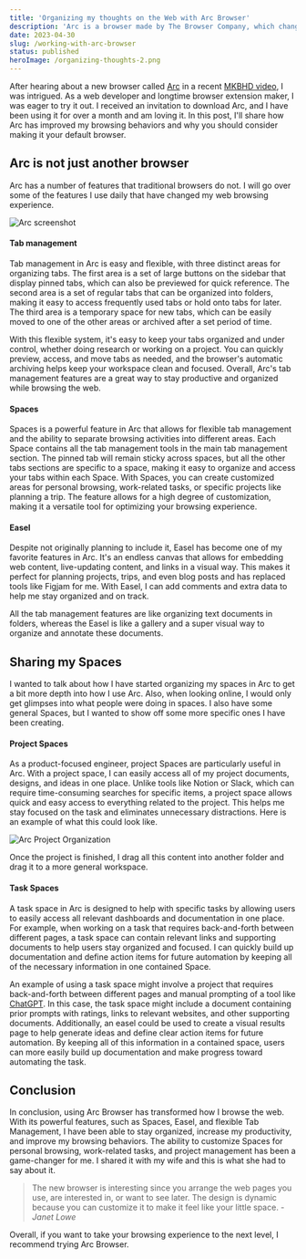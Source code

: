 ```yaml
---
title: 'Organizing my thoughts on the Web with Arc Browser'
description: 'Arc is a browser made by The Browser Company, which changed how I think about browsers. I have enjoyed using it over the past month, and I would like to share why I think you should make Arc your default browser.'
date: 2023-04-30
slug: /working-with-arc-browser
status: published
heroImage: /organizing-thoughts-2.png
---
```


After hearing about a new browser called [Arc](https://arc.net) in a recent [MKBHD video](https://youtu.be/p_5QSsNpWmE?t=73), I was intrigued. As a web developer and longtime browser extension maker, I was eager to try it out. I received an invitation to download Arc, and I have been using it for over a month and am loving it. In this post, I'll share how Arc has improved my browsing behaviors and why you should consider making it your default browser.

## Arc is not just another browser

Arc has a number of features that traditional browsers do not. I will go over some of the features I use daily that have changed my web browsing experience.

![Arc screenshot](/arc-browser-screenshot.png)

#### Tab management

Tab management in Arc is easy and flexible, with three distinct areas for organizing tabs. The first area is a set of large buttons on the sidebar that display pinned tabs, which can also be previewed for quick reference. The second area is a set of regular tabs that can be organized into folders, making it easy to access frequently used tabs or hold onto tabs for later. The third area is a temporary space for new tabs, which can be easily moved to one of the other areas or archived after a set period of time.

With this flexible system, it's easy to keep your tabs organized and under control, whether doing research or working on a project. You can quickly preview, access, and move tabs as needed, and the browser's automatic archiving helps keep your workspace clean and focused. Overall, Arc's tab management features are a great way to stay productive and organized while browsing the web.

#### Spaces

Spaces is a powerful feature in Arc that allows for flexible tab management and the ability to separate browsing activities into different areas. Each Space contains all the tab management tools in the main tab management section. The pinned tab will remain sticky across spaces, but all the other tabs sections are specific to a space, making it easy to organize and access your tabs within each Space. With Spaces, you can create customized areas for personal browsing, work-related tasks, or specific projects like planning a trip. The feature allows for a high degree of customization, making it a versatile tool for optimizing your browsing experience.

#### Easel

Despite not originally planning to include it, Easel has become one of my favorite features in Arc. It's an endless canvas that allows for embedding web content, live-updating content, and links in a visual way. This makes it perfect for planning projects, trips, and even blog posts and has replaced tools like Figjam for me. With Easel, I can add comments and extra data to help me stay organized and on track.

All the tab management features are like organizing text documents in folders, whereas the Easel is like a gallery and a super visual way to organize and annotate these documents.

## Sharing my Spaces

I wanted to talk about how I have started organizing my spaces in Arc to get a bit more depth into how I use Arc. Also, when looking online, I would only get glimpses into what people were doing in spaces. I also have some general Spaces, but I wanted to show off some more specific ones I have been creating.

#### Project Spaces

As a product-focused engineer, project Spaces are particularly useful in Arc. With a project space, I can easily access all of my project documents, designs, and ideas in one place. Unlike tools like Notion or Slack, which can require time-consuming searches for specific items, a project space allows quick and easy access to everything related to the project. This helps me stay focused on the task and eliminates unnecessary distractions. Here is an example of what this could look like.

![Arc Project Organization](/arc-project-organization.png)

Once the project is finished, I drag all this content into another folder and drag it to a more general workspace.

#### Task Spaces

A task space in Arc is designed to help with specific tasks by allowing users to easily access all relevant dashboards and documentation in one place. For example, when working on a task that requires back-and-forth between different pages, a task space can contain relevant links and supporting documents to help users stay organized and focused. I can quickly build up documentation and define action items for future automation by keeping all of the necessary information in one contained Space.

An example of using a task space might involve a project that requires back-and-forth between different pages and manual prompting of a tool like [ChatGPT](https://chat.openai.com). In this case, the task space might include a document containing prior prompts with ratings, links to relevant websites, and other supporting documents. Additionally, an easel could be used to create a visual results page to help generate ideas and define clear action items for future automation. By keeping all of this information in a contained space, users can more easily build up documentation and make progress toward automating the task.

## Conclusion

In conclusion, using Arc Browser has transformed how I browse the web. With its powerful features, such as Spaces, Easel, and flexible Tab Management, I have been able to stay organized, increase my productivity, and improve my browsing behaviors. The ability to customize Spaces for personal browsing, work-related tasks, and project management has been a game-changer for me. I shared it with my wife and this is what she had to say about it.

> The new browser is interesting since you arrange the web pages you use, are interested in, or want to see later. The design is dynamic because you can customize it to make it feel like your little space. _- Janet Lowe_

Overall, if you want to take your browsing experience to the next level, I recommend trying Arc Browser.
